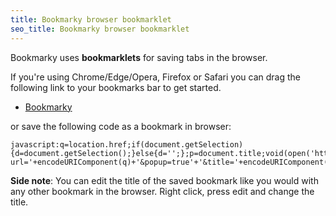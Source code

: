 ```yaml
---
title: Bookmarky browser bookmarklet
seo_title: Bookmarky browser bookmarklet
---
```


Bookmarky uses **bookmarklets** for saving tabs in the browser.

If you're using Chrome/Edge/Opera, Firefox or Safari you can drag the following link to your bookmarks bar to get started.

- [Bookmarky](<javascript:q=location.href;if(document.getSelection){d=document.getSelection();}else{d='';};p=document.title;void(open('https://bookmarky.io/create?url='+encodeURIComponent(q)+'&popup=true'+'&title='+encodeURIComponent(p),'Bookmarky','toolbar=no,scrollbars=yes,width=750,height=700'))>)

or save the following code as a bookmark in browser:

```
javascript:q=location.href;if(document.getSelection){d=document.getSelection();}else{d='';};p=document.title;void(open('https://bookmarky.io/create?url='+encodeURIComponent(q)+'&popup=true'+'&title='+encodeURIComponent(p),'Bookmarky','toolbar=no,scrollbars=yes,width=750,height=700'));
```

**Side note**: You can edit the title of the saved bookmark like you would with any other bookmark in the browser. Right click, press edit and change the title.
